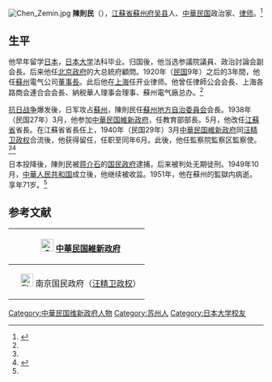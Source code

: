 [[File:Chen_Zemin.jpg|thumb]]
'''陳則民'''（{{bd|1881年||1951年|}}），[[江蘇省|江蘇省]][[蘇州府|蘇州府]][[吴县|吴县]]人、[[中華民国|中華民国]]政治家、[[律师|律师]]。<ref name=xu>{{Cite book|author = 徐友春主編|title = 民国人物大辞典 増訂版|year = 2007|publisher = 河北人民出版社|isbn = 978-7-202-03014-1}}</ref>

==生平==
他早年留学[[日本|日本]]，[[日本大学|日本大学]]法科毕业。归国後，他当选参議院議員、政治討論会副会長。后来他任[[中华民国北京政府|北京政府]]的大总統府顧問。1920年（[[民国紀元|民国]]9年）之后的3年間，他任[[蘇州市|蘇州]]電气公司[[董事長|董事長]]。此后他在[[上海市|上海]]任开业律师。他曾任律師公会会長、上海各路商会連合会会長、納税華人理事会理事、蘇州電气廠总办。<ref name=xu/>

[[抗日战争|抗日战争]]爆发後，日军攻占[[蘇州|蘇州]]，陳則民任[[蘇州地方自治委員会|蘇州地方自治委員会]]会長。1938年（民国27年）3月，他参加[[中華民国維新政府|中華民国維新政府]]，任教育部部長。5月，他改任[[江蘇省_(中華民国)|江蘇省]]省長。在江蘇省省長任上，1940年（民国29年）3月[[中華民国維新政府|中華民国維新政府]]同[[汪精卫政权|汪精卫政权]]合流後，他获得留任，任职至同年6月。此後，他任監察院監察区監察使。<ref name=xu/><ref name=liu>{{Cite book|author = 劉寿林等編|title = 民国職官年表|year = 1995|publisher = [[中華書局|中華書局]]|isbn = 7-101-01320-1}}</ref>

日本投降後，陳則民被[[蒋介石|蒋介石]]的[[国民政府|国民政府]]逮捕，后来被判处无期徒刑。1949年10月，[[中華人民共和国|中華人民共和国]]成立後，他继续被收监。1951年，他在蘇州的監獄内病逝。享年71岁。<ref name=xu/>

== 参考文献 ==
{{reflist}}

{| class="wikitable" style="margin:0 auto"
|-
!　[[File:CJZ1.png|25px]] [[中華民国維新政府|中華民国維新政府]]
{{先代次代|教育部長|<small>1938年3月 - 4月</small>|（創設）|[[陳群_(民国)|陳群]]}}
{{先代次代|[[江蘇省_(中華民国)|江蘇省長]]|<small>1938年4月 - 1940年3月</small>|（創設）|（汪精卫政权继续）}}
|- 
!　[[File:Flag_of_the_Republic_of_China-Nanjing_(Peace,_Anti-Communism,_National_Construction).svg|25px]] 南京国民政府（[[汪精卫政权|汪精卫政权]]）
{{先代次代|[[江蘇省_(汪精卫政权)|江蘇省長]]|<small>1940年3月 - 6月</small>|（維新政府继续）|[[高冠吾|高冠吾]]}}
|}

{{江苏行政长官|伪}}
{{DEFAULTSORT:Chen陈}}
[[Category:中華民国维新政府人物|Category:中華民国维新政府人物]]
[[Category:苏州人|Category:苏州人]]
[[Category:日本大学校友|Category:日本大学校友]]